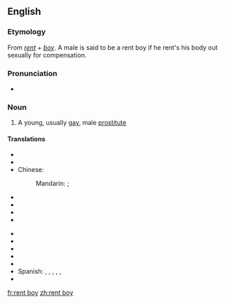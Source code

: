 ==English==

===Etymology===
From ''[[rent]]'' + ''[[boy]]''. A male is said to be a rent boy if he rent's his body out sexually for compensation.

===Pronunciation===
* {{audio|En-us-ncalif-rentboy.ogg|Audio (US, Northern California)}}

===Noun===
{{en-noun|sg=[[rent]] [[boy]]}}

# {{chiefly|British|informal}} A young, usually [[gay]], male [[prostitute]]

====Translations====
{{trans-top}}
* {{trreq|ar}}
* {{trreq|hy}}
* Chinese: 
*: Mandarin: {{t|zh|男妓|tr=[[nánjì]]|sc=Hani}}; {{t|zh|妓男|tr=[[jìnán]]|sc=Hani}}
* {{trreq|cs}}
* {{trreq|nl}}
* {{trreq|fr}}
* {{trreq|de}}
{{trans-mid}}
* {{trreq|hi}}
* {{trreq|it}}
* {{trreq|ja}}
* {{trreq|ko}}
* {{trreq|pt}}
* Spanish: {{t|es|taxi boy|m}}, {{t|es|taxi boys|m|p}}, {{t|es|putito|m}}, {{t|es|putitos|m|p}}, {{t|es|lolito|m}}, {{t|es|lolitos|m|p}}
* {{trreq|vi}}
{{trans-bottom}}

[[fr:rent boy]]
[[zh:rent boy]]